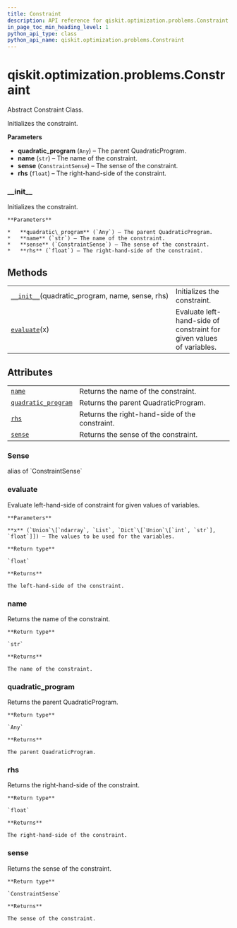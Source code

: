```yaml
---
title: Constraint
description: API reference for qiskit.optimization.problems.Constraint
in_page_toc_min_heading_level: 1
python_api_type: class
python_api_name: qiskit.optimization.problems.Constraint
---
```


# qiskit.optimization.problems.Constraint

<Class id="qiskit.optimization.problems.Constraint" isDedicatedPage={true} github="https://github.com/qiskit-community/qiskit-aqua/tree/stable/0.9/qiskit/optimization/problems/constraint.py" signature="Constraint(quadratic_program, name, sense, rhs)" modifiers="class">
  Abstract Constraint Class.

  Initializes the constraint.

  **Parameters**

  *   **quadratic\_program** (`Any`) – The parent QuadraticProgram.
  *   **name** (`str`) – The name of the constraint.
  *   **sense** (`ConstraintSense`) – The sense of the constraint.
  *   **rhs** (`float`) – The right-hand-side of the constraint.

  ### \_\_init\_\_

  <Function id="qiskit.optimization.problems.Constraint.__init__" signature="__init__(quadratic_program, name, sense, rhs)">
    Initializes the constraint.

    **Parameters**

    *   **quadratic\_program** (`Any`) – The parent QuadraticProgram.
    *   **name** (`str`) – The name of the constraint.
    *   **sense** (`ConstraintSense`) – The sense of the constraint.
    *   **rhs** (`float`) – The right-hand-side of the constraint.
  </Function>

  ## Methods

  |                                                                                                                                                          |                                                                      |
  | -------------------------------------------------------------------------------------------------------------------------------------------------------- | -------------------------------------------------------------------- |
  | [`__init__`](#qiskit.optimization.problems.Constraint.__init__ "qiskit.optimization.problems.Constraint.__init__")(quadratic\_program, name, sense, rhs) | Initializes the constraint.                                          |
  | [`evaluate`](#qiskit.optimization.problems.Constraint.evaluate "qiskit.optimization.problems.Constraint.evaluate")(x)                                    | Evaluate left-hand-side of constraint for given values of variables. |

  ## Attributes

  |                                                                                                                                               |                                                |
  | --------------------------------------------------------------------------------------------------------------------------------------------- | ---------------------------------------------- |
  | [`name`](#qiskit.optimization.problems.Constraint.name "qiskit.optimization.problems.Constraint.name")                                        | Returns the name of the constraint.            |
  | [`quadratic_program`](#qiskit.optimization.problems.Constraint.quadratic_program "qiskit.optimization.problems.Constraint.quadratic_program") | Returns the parent QuadraticProgram.           |
  | [`rhs`](#qiskit.optimization.problems.Constraint.rhs "qiskit.optimization.problems.Constraint.rhs")                                           | Returns the right-hand-side of the constraint. |
  | [`sense`](#qiskit.optimization.problems.Constraint.sense "qiskit.optimization.problems.Constraint.sense")                                     | Returns the sense of the constraint.           |

  ### Sense

  <Attribute id="qiskit.optimization.problems.Constraint.Sense">
    alias of `ConstraintSense`
  </Attribute>

  ### evaluate

  <Function id="qiskit.optimization.problems.Constraint.evaluate" signature="evaluate(x)" modifiers="abstract">
    Evaluate left-hand-side of constraint for given values of variables.

    **Parameters**

    **x** (`Union`\[`ndarray`, `List`, `Dict`\[`Union`\[`int`, `str`], `float`]]) – The values to be used for the variables.

    **Return type**

    `float`

    **Returns**

    The left-hand-side of the constraint.
  </Function>

  ### name

  <Attribute id="qiskit.optimization.problems.Constraint.name">
    Returns the name of the constraint.

    **Return type**

    `str`

    **Returns**

    The name of the constraint.
  </Attribute>

  ### quadratic\_program

  <Attribute id="qiskit.optimization.problems.Constraint.quadratic_program">
    Returns the parent QuadraticProgram.

    **Return type**

    `Any`

    **Returns**

    The parent QuadraticProgram.
  </Attribute>

  ### rhs

  <Attribute id="qiskit.optimization.problems.Constraint.rhs">
    Returns the right-hand-side of the constraint.

    **Return type**

    `float`

    **Returns**

    The right-hand-side of the constraint.
  </Attribute>

  ### sense

  <Attribute id="qiskit.optimization.problems.Constraint.sense">
    Returns the sense of the constraint.

    **Return type**

    `ConstraintSense`

    **Returns**

    The sense of the constraint.
  </Attribute>
</Class>

